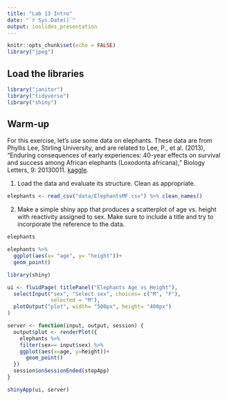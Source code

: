 ```yaml
---
title: "Lab 13 Intro"
date: "`r Sys.Date()`"
output: ioslides_presentation
---
```


```r
knitr::opts_chunk$set(echo = FALSE)
library("jpeg")
```

## Load the libraries
```r
library("janitor")
library("tidyverse")
library("shiny")
```

## Warm-up
For this exercise, let's use some data on elephants. These data are from Phyllis Lee, Stirling University, and are related to Lee, P., et al. (2013), "Enduring consequences of early experiences: 40-year effects on survival and success among African elephants (Loxodonta africana)," Biology Letters, 9: 20130011. [kaggle](https://www.kaggle.com/mostafaelseidy/elephantsmf).  

1. Load the data and evaluate its structure. Clean as appropriate.
```r
elephants <- read_csv("data/ElephantsMF.csv") %>% clean_names()
```

2. Make a simple shiny app that produces a scatterplot of age vs. height with reactivity assigned to sex. Make sure to include a title and try to incorporate the reference to the data.
```r
elephants
```

```r
elephants %>% 
  ggplot(aes(x= "age", y= "height"))+
  geom_point()
```

```r
library(shiny)

ui <- fluidPage( titlePanel("Elephants Age vs Height"),
  selectInput("sex", "Select sex", choices= c("M", "F"),
              selected = "M"),
  plotOutput("plot", width= "500px", height= "400px")
)

server <- function(input, output, session) {
  output$plot <- renderPlot({
    elephants %>% 
    filter(sex== input$sex) %>% 
    ggplot(aes(x=age, y=height))+
      geom_point()
  })
  session$onSessionEnded(stopApp) 
}

shinyApp(ui, server)
```

